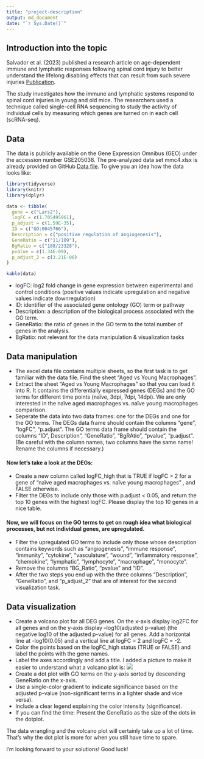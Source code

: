 ```yaml
---
title: "project-description"
output: md_document
date: "`r Sys.Date()`"
---
```


## Introduction into the topic

Salvador et al. (2023) published a research article on age-dependent immune and lymphatic responses following spinal cord injury to better understand the lifelong disabling effects that can result from such severe injuries [Publication](https://www.sciencedirect.com/science/article/pii/S0896627323002969?via%3Dihub).


The study investigates how the immune and lymphatic systems respond to spinal cord injuries in young and old mice. The researchers used a technique called single-cell RNA sequencing to study the activity of individual cells by measuring which genes are turned on in each cell (scRNA-seq).

## Data

The data is publicly available on the Gene Expression Omnibus (GEO) under the accession number GSE205038. The pre-analyzed data set mmc4.xlsx is already provided on GitHub [Data file](https://github.com/Dr-Eberle-Zentrum/Data-projects-with-R-and-GitHub/blob/4e680979e0d3a5a57912ffd151ef1e9acca38c20/Projects/lizzola/mmc4.xlsx).
To give you an idea how the data looks like:

```r

library(tidyverse)
library(knitr)
library(dplyr)

data <- tibble(
  gene = c("Lars2"),
  logFC = c(1.705495961),
  p_adjust = c(1.59E-35),
  ID = c("GO:0045766"),
  Description = c("positive regulation of angiogenesis"),
  GeneRatio = c("11/109"),
  BgRatio = c("188/23328"),
  pvalue = c(1.34E-09),
  p_adjust_2 = c(3.21E-06)
)

kable(data)

```

- logFC: log2 fold change in gene expression between experimental and control conditions (positive values indicate upregulation and negative values indicate downregulation)
- ID: identifier of the associated gene ontology (GO) term or pathway
- Description: a description of the biological process associated with the GO term.
- GeneRatio: the ratio of genes in the GO term to the total number of genes in the analysis.
- BgRatio: not relevant for the data manipulation & visualization tasks


## Data manipulation

- The excel data file contains multiple sheets, so the first task is to get familiar with the data file. Find the sheet "Aged vs Young Macrophages". 
- Extract the sheet "Aged vs Young Macrophages" so that you can load it into R. It contains the differentially expressed genes (DEGs) and the GO terms for different time points (naïve, 3dpi, 7dpi, 14dpi). We are only interested in the naïve aged macrophages vs. naïve young macrophages comparison.
- Seperate the data into two data frames: one for the DEGs and one for the GO terms. The DEGs data frame should contain the columns "gene", "logFC", "p.adjust". The GO terms data frame should contain the columns "ID", Description", "GeneRatio", "BgRAtio", "pvalue", "p.adjust". (Be careful with the column names, two columns have the same name! Rename the columns if necessary.)

#### Now let's take a look at the DEGs: 
- Create a new column called logFC_high that is TRUE if logFC > 2 for a gene of "naïve aged macrophages vs. naïve young macrophages" , and FALSE otherwise.
- Filter the DEGs to include only those with p.adjust < 0.05, and return the top 10 genes with the highest logFC. Please display the top 10 genes in a nice table.

#### Now, we will focus on the GO terms to get on rough idea what biological processes, but not individual genes, are upregulated. 
- Filter the upregulated GO terms to include only those whose description contains keywords such as "angiogenesis", "immune response", "immunity", "cytokine", "vasculature", "wound", "inflammatory response", "chemokine", "lymphatic", "lymphocyte", "macrophage", "monocyte".
- Remove the columns "BG_Ratio", "pvalue" and "ID".
- After the two steps you end up with the three columns "Description", "GeneRatio", and "p_adjust_2" that are of interest for the second visualization task.


## Data visualization

- Create a volcano plot for all DEG genes. On the x-axis display log2FC for all genes and on the y-axis display –log10(adjusted p-value) (the negative log10 of the adjusted p-value) for all genes. Add a horizontal line at -log10(0.05) and a vertical line at logFC = 2 and logFC = -2. 
- Color the points based on the logFC_high status (TRUE or FALSE) and label the points with the gene names.
- Label the axes accordingly and add a title.
I added a picture to make it easier to understand what a volcano plot is:
![](https://www.bioinformatics.com.cn/static/img/onlineplots_img/086_basic_3_color_volcano_plot.png)
- Create a dot plot with GO terms on the y-axis sorted by descending GeneRatio on the x-axis. 
- Use a single-color gradient to indicate significance based on the adjusted p-value (non-significant terms in a lighter shade and vice versa).
- Include a clear legend explaining the color intensity (significance).
- If you can find the time: Present the GeneRatio as the size of the dots in the dotplot.

The data wrangling and the volcano plot will certainly take up a lot of time. That's why the dot plot is more for when you still have time to spare. 

I'm looking forward to your solutions! Good luck!
